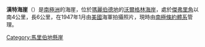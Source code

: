 {{coord|74|36|S|111|52|W|source:GNIS|display=title}}

'''漢特海崖'''（{{lang-en|Hunt Bluff}}）是[[南極洲|南極洲]]的海崖，位於[[瑪麗伯德地|瑪麗伯德地]]的[[沃爾格林海岸|沃爾格林海岸]]，處於[[傑弗里角|傑弗里角]]以南4公里，長6公里，在1947年1月由[[美國|美國]]海軍拍攝照片，現時由[[南極條約體系|南極條約體系]]管理。

{{DEFAULTSORT:Hunt Bluff}}
[[Category:馬里伯地懸崖|Category:馬里伯地懸崖]]


{{MarieByrdLand-geo-stub}}